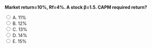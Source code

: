::: {.question-block}

<form onsubmit="event.preventDefault(); checkAnswer('module5_mcq_q78')" data-correct-answer="D">
<strong style="display: block;">Market return=10%, Rf=4%. A stock β=1.5. CAPM required return?</strong>

<label><input type="radio" name="module5_mcq_q78" value="A"> A. 11%</label><br>
<label><input type="radio" name="module5_mcq_q78" value="B"> B. 12%</label><br>
<label><input type="radio" name="module5_mcq_q78" value="C"> C. 13%</label><br>
<label><input type="radio" name="module5_mcq_q78" value="D"> D. 14%</label><br>
<label><input type="radio" name="module5_mcq_q78" value="E"> E. 15%</label><br>
</form>

<div id="feedback-module5_mcq_q78" class="feedback" data-status="" style="display:none;">
✅ Correct: D. CAPM=4+1.5×6=13%. Correct answer C.
</div>

:::
